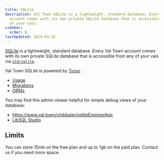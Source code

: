```yaml
---
title: SQLite
description: Val Town SQLite is a lightweight, standard database. Every Val Town
  account comes with its own private SQLite database that is accessible from any
  of your vals.
sidebar:
  order: 0
lastUpdated: 2024-03-18
---
```


[SQLite](https://www.sqlite.org/) is a lightweight, standard database. Every Val Town account comes with its own private SQLite database that is accessible from any of your vals via [`std/sqlite`](https://www.val.town/v/std/sqlite).

Val Town SQLite is powered by [Turso](https://turso.tech/).

- [Usage](./usage)
- [Migrations](./migrations)
- [ORMs](./orms)

You may find this admin viewer helpful for simple debug views of your database: 
- https://www.val.town/v/nbbaier/sqliteExplorerApp
- [LibSQL Studio](https://libsqlstudio.com/)

## Limits

You can store 10mb on the free plan and up to 1gb on the paid plan. Contact us if you need more space.
